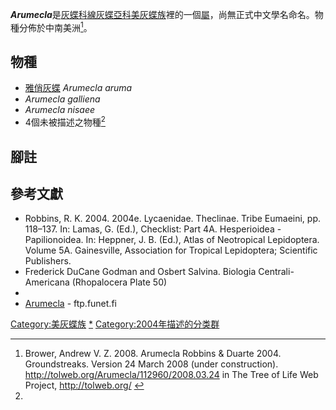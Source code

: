 {{NoteTA|G1=Butterfly}}
{{Italic title}}
{{Automatic Taxobox
| taxon = Arumecla
| authority = Robbins & Duarte, 2004
| type_species = [[雅俏灰蝶|雅俏灰蝶]]<br />''Thecla aruma''
| type_species_authority = Hewitson, 1877
| subdivision_ranks = 物種
| subdivision = 共7種，詳閱正文。
| synonyms =
}}

'''''Arumecla'''''是[[灰蝶科|灰蝶科]][[線灰蝶亞科|線灰蝶亞科]][[美灰蝶族|美灰蝶族]]裡的一個[[屬|屬]]，尚無正式中文學名命名。物種分佈於中南美洲<ref name=tol>Brower, Andrew V. Z. 2008. Arumecla Robbins & Duarte 2004. Groundstreaks. Version 24 March 2008 (under construction). http://tolweb.org/Arumecla/112960/2008.03.24 {{Wayback|url=http://tolweb.org/Arumecla/112960/2008.03.24 |date=20160427030612 }} in The Tree of Life Web Project, http://tolweb.org/ {{Wayback|url=http://tolweb.org/ |date=20110515100516 }} {{en}}</ref>。

== 物種 ==
* [[雅俏灰蝶|雅俏灰蝶]] ''Arumecla aruma''
* ''Arumecla galliena''
* ''Arumecla nisaee''
* 4個未被描述之物種<ref name=tol/>
<!--
== 圖集 ==
<gallery>
</gallery>
-->
== 腳註 ==
<references/>

== 參考文獻 ==
* Robbins, R. K. 2004. 2004e. Lycaenidae. Theclinae. Tribe Eumaeini, pp. 118–137. In: Lamas, G. (Ed.), Checklist: Part 4A. Hesperioidea - Papilionoidea. In: Heppner, J. B. (Ed.), Atlas of Neotropical Lepidoptera. Volume 5A. Gainesville, Association for Tropical Lepidoptera; Scientific Publishers.
* Frederick DuCane Godman and Osbert Salvina. Biologia Centrali-Americana (Rhopalocera Plate 50)
* {{Cite book | author = 寿建新 周尧 李宇飞 | title = 世界蝴蝶分類名錄 | location = 中國 | publisher = 陝西科學技術出版社 | date = 2006-04-01 | ISBN = 9787536936768 | language= zh-hans }}
* [http://ftp.funet.fi/pub/sci/bio/life/insecta/lepidoptera/ditrysia/papilionoidea/lycaenidae/theclinae/arumecla Arumecla]{{Wayback|url=http://ftp.funet.fi/pub/sci/bio/life/insecta/lepidoptera/ditrysia/papilionoidea/lycaenidae/theclinae/arumecla |date=20160514033126 }} - ftp.funet.fi

{{Commons category|Arumecla}}

{{線灰蝶亞科}}
{{Txonbar}}
{{Taxonbar|from=Q1759066}}

[[Category:美灰蝶族|Category:美灰蝶族]]
[[Category:Arumecla|*]]
[[Category:2004年描述的分类群|Category:2004年描述的分类群]]